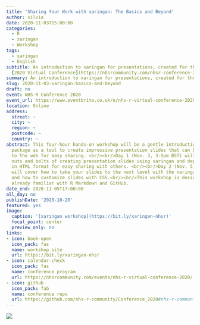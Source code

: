 ```yaml
---
title: 'Sharing Your Work with xaringan: The Basics and Beyond'
author: silvia
date: 2020-11-03T15:00:00
categories:
  - R
  - xaringan
  - Workshop
tags:
  - xaringan
  - English
subtitle: An introduction to xaringan for presentations, created for the [NHS-R Community](https://nhsrcommunity.com/about/)
  [2020 Virtual Conference](https://nhsrcommunity.com/nhsr-conference-2020/)
summary: An introduction to xaringan for presentations, created for the NHS-R Community 2020 Virtual Conference
slug: 2020-11-03-xaringan-basics-and-beyond
draft: no
event: NHS-R Conference 2020
event_url: https://www.eventbrite.co.uk/e/nhs-r-virtual-conference-2020-tickets-116861085653
location: Online
address:
  street: ~
  city: ~
  region: ~
  postcode: ~
  country: ~
abstract: This four-hour hands-on workshop will be a gentle introduction to the xaringan
  package as a tool to create impressive presentation slides that can be deployed
  to the web for easy sharing. <br/><br/>Day 1 (Nov. 3, 3-5pm BST) will cover the
  nuts and bolts of creating presentation slides using xaringan and deploying them
  in HTML format for easy sharing with others. <br/><br/>Day 2 (Nov. 5, 3-5pm BST)
  will cover how to take your slides to the next level with the xaringanExtra package
  and how to customize slides with CSS.<br/><br/>This workshop is designed for R users
  already familiar with R Markdown and GitHub.
date_end: 2020-11-05T17:00:00
all_day: no
publishDate: '2020-10-20'
featured: yes
image:
  caption: '[xaringan workshop](https://bit.ly/xaringan-nhsr)'
  focal_point: center
  preview_only: no
links:
- icon: book-open
  icon_pack: fas
  name: workshop site
  url: https://bit.ly/xaringan-nhsr
- icon: calendar-check
  icon_pack: fas
  name: conference program
  url: https://nhsrcommunity.com/events/nhs-r-virtual-conference-2020/
- icon: github
  icon_pack: fab
  name: conference repo
  url: https://github.com/nhs-r-community/Conference_2020#nhs-r-community-conference-workshops-2020-
---
```


![](nhsr-logo.png)
